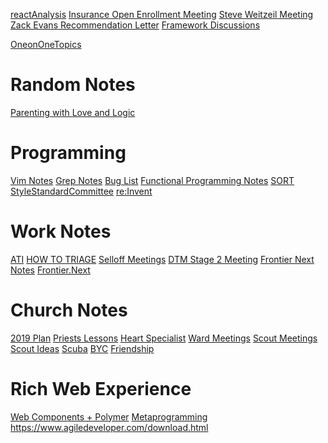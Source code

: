 [[reactAnalysis]]
[[Insurance Open Enrollment Meeting]]
[[Steve Weitzeil Meeting]]
[[Zack Evans Recommendation Letter]]
[[Framework Discussions]]

[[OneonOneTopics]]
= Random Notes =
[[Parenting with Love and Logic]]

= Programming =
[[Vim Notes]]
[[Grep Notes]]
[[Bug List]]
[[Functional Programming Notes]]
[[SORT]]
[[StyleStandardCommittee]]
[[re:Invent]]

= Work Notes =
[[ATI]]
[[HOW TO TRIAGE]]
[[Selloff Meetings]]
[[DTM Stage 2 Meeting]]
[[Frontier Next Notes]]
[[Frontier.Next]]

= Church Notes =
[[2019 Plan]]
[[Priests Lessons]]
[[Heart Specialist]]
[[Ward Meetings]]
[[Scout Meetings]]
[[Scout Ideas]]
[[Scuba]]
[[BYC]]
[[Friendship]]
 
= Rich Web Experience =
[[Web Components + Polymer]]
[[Metaprogramming]]
https://www.agiledeveloper.com/download.html
